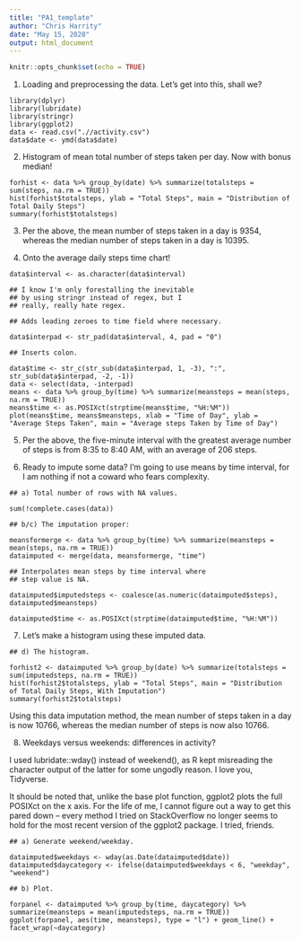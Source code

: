 ```yaml
---
title: "PA1_template"
author: "Chris Harrity"
date: "May 15, 2020"
output: html_document
---
```


```r
knitr::opts_chunk$set(echo = TRUE)
```

1. Loading and preprocessing the data.
Let's get into this, shall we? 

```chunk2
library(dplyr)
library(lubridate)
library(stringr)
library(ggplot2)
data <- read.csv(".//activity.csv")
data$date <- ymd(data$date)

```

2. Histogram of mean total number of steps taken per day. Now with bonus median!

```chunk3
forhist <- data %>% group_by(date) %>% summarize(totalsteps = sum(steps, na.rm = TRUE))
hist(forhist$totalsteps, ylab = "Total Steps", main = "Distribution of Total Daily Steps")
summary(forhist$totalsteps)
```

3. Per the above, the mean number of steps taken in a day is 9354, whereas the median number of steps taken in a day is 10395.

4. Onto the average daily steps time chart!

```chunk4
data$interval <- as.character(data$interval)

## I know I'm only forestalling the inevitable
## by using stringr instead of regex, but I
## really, really hate regex. 

## Adds leading zeroes to time field where necessary.

data$interpad <- str_pad(data$interval, 4, pad = "0")

## Inserts colon.

data$time <- str_c(str_sub(data$interpad, 1, -3), ":", str_sub(data$interpad, -2, -1))
data <- select(data, -interpad)
means <- data %>% group_by(time) %>% summarize(meansteps = mean(steps, na.rm = TRUE))
means$time <- as.POSIXct(strptime(means$time, "%H:%M"))
plot(means$time, means$meansteps, xlab = "Time of Day", ylab = "Average Steps Taken", main = "Average steps Taken by Time of Day")

```

5. Per the above, the five-minute interval with the greatest average number of steps is from 8:35 to 8:40 AM, with an average of 206 steps.

6. Ready to impute some data? I'm going to use means by time interval, for I am nothing if not a coward who fears complexity.

```chunk5

## a) Total number of rows with NA values.

sum(!complete.cases(data))

## b/c) The imputation proper: 

meansformerge <- data %>% group_by(time) %>% summarize(meansteps = mean(steps, na.rm = TRUE))
dataimputed <- merge(data, meansformerge, "time")

## Interpolates mean steps by time interval where
## step value is NA. 

dataimputed$imputedsteps <- coalesce(as.numeric(dataimputed$steps), dataimputed$meansteps)

dataimputed$time <- as.POSIXct(strptime(dataimputed$time, "%H:%M"))

```

7. Let's make a histogram using these imputed data.

```chunk6

## d) The histogram.

forhist2 <- dataimputed %>% group_by(date) %>% summarize(totalsteps = sum(imputedsteps, na.rm = TRUE))
hist(forhist2$totalsteps, ylab = "Total Steps", main = "Distribution of Total Daily Steps, With Imputation")
summary(forhist2$totalsteps)

```

Using this data imputation method, the mean number
of steps taken in a day is now 10766, whereas the 
median number of steps is now also 10766.

8. Weekdays versus weekends: differences in activity?

I used lubridate::wday() instead of weekend(), as R kept misreading the character output of the latter for some ungodly reason. I love you, Tidyverse.

It should be noted that, unlike the base plot function, ggplot2 plots the full POSIXct on the x axis. For the life of me, I cannot figure out a way to get this pared down -- every method I tried on StackOverflow no longer seems to hold for the most recent version of the ggplot2 package. I tried, friends. 

```chunk6

## a) Generate weekend/weekday.

dataimputed$weekdays <- wday(as.Date(dataimputed$date))
dataimputed$daycategory <- ifelse(dataimputed$weekdays < 6, "weekday", "weekend")

## b) Plot.

forpanel <- dataimputed %>% group_by(time, daycategory) %>% summarize(meansteps = mean(imputedsteps, na.rm = TRUE))
ggplot(forpanel, aes(time, meansteps), type = "l") + geom_line() + facet_wrap(~daycategory)

```